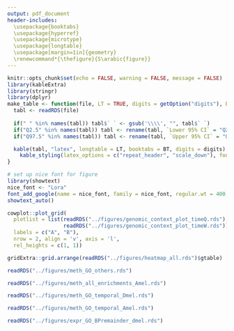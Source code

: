 ```yaml
---
output: pdf_document
header-includes: 
  \usepackage{booktabs}
  \usepackage{hyperref}
  \usepackage{microtype}
  \usepackage{longtable}
  \usepackage[margin=1in]{geometry}
  \renewcommand*{\thefigure}{S\arabic{figure}}
---
```


```r
knitr::opts_chunk$set(echo = FALSE, warning = FALSE, message = FALSE)
library(kableExtra)
library(stringr)
library(dplyr)
make_table <- function(file, LT = TRUE, digits = getOption("digits"), BT = TRUE){
  tabl <- readRDS(file) 
  
  if(" " %in% names(tabl)) tabl$` ` <- gsub('\\\\', "", tabl$` `)
  if("Q2.5" %in% names(tabl)) tabl <- rename(tabl, `Lower 95% CI` = "Q2.5")
  if("Q97.5" %in% names(tabl)) tabl <- rename(tabl, `Upper 95% CI` = "Q97.5")

  kable(tabl, "latex", longtable = LT, booktabs = BT, digits = digits) %>%
    kable_styling(latex_options = c("repeat_header", "scale_down"), font_size = 7)
}

# set up nice font for figure
library(showtext)
nice_font <- "Lora"
font_add_google(name = nice_font, family = nice_font, regular.wt = 400, bold.wt = 700)
showtext_auto()
```

\begin{figure}[h]
\caption{\textbf{Title} Text
}
\end{figure}

```r
cowplot::plot_grid(
  plotlist = list(readRDS("../figures/genomic_context_plot_timeQ.rds"), 
                  readRDS("../figures/genomic_context_plot_timeW.rds")), 
  labels = c("A", "B"),
  nrow = 2, align = 'v', axis = 'l', 
  rel_heights = c(1, 1))
```
\newpage


\begin{figure}[h]
\caption{Similar heatmap to Figure 1C, except showing all CpG sites with at least 2.7\% methylated sequencing reads (n = 110,626 sites). 
}
\end{figure}

```r
gridExtra::grid.arrange(readRDS("../figures/heatmap_all.rds")$gtable)
```
\newpage



<!-- Mthylation GO figures -->

\begin{figure}[h]
\caption{GO and KEGG terms that are enriched among genes showing QDL- or WDL-biased methylation (as measured by the difference in mean \% CpG methylation for all sites in the introns, exons, and promoters of the gene; red: QDL-biased, blue: QDL-biased). Results are from Kolmogorov-Smirnov enrichment tests using our custom GO and KEGG annotations.
}
\end{figure}

```r
readRDS("../figures/meth_GO_others.rds")
```
\newpage


\begin{figure}[h]
\caption{GO and KEGG terms that are enriched among genes showing QDL- or WDL-biased methylation (as measured by the difference in mean \% CpG methylation for all sites in the introns, exons, and promoters of the gene; red: QDL-biased, blue: QDL-biased). Results are from Kolmogorov-Smirnov enrichment tests using the standard \textit{A. mellifera} GO and KEGG annotations.
}
\end{figure}

```r
readRDS("../figures/meth_all_enrichments_Amel.rds")
```
\newpage



\begin{figure}[h]
\caption{GO and KEGG terms that are enriched among genes showing temporally variable methylation within each treatment group (as measured by the difference in mean \% CpG methylation between the 2h and 8h QDL or WDL samples for all sites in the introns, exons, and promoters of the gene). Results are from Kolmogorov-Smirnov enrichment tests using our custom GO and KEGG annotations. Orange indicates functional categories for which the relevant genes show increasing methylation over time, purple indicates decreasing methylation over time. 
}
\end{figure}

```r
readRDS("../figures/meth_GO_temporal_Dmel.rds")
```
\newpage


\begin{figure}[h]
\caption{GO and KEGG terms that are enriched among genes showing temporally variable methylation within each treatment group (as measured by the difference in mean \% CpG methylation between the 2h and 8h QDL or WDL samples for all sites in the introns, exons, and promoters of the gene). Results are from Kolmogorov-Smirnov enrichment tests using the standard \textit{A. mellifera} GO and KEGG annotations. Orange indicates functional categories for which the relevant genes show increasing methylation over time, purple indicates decreasing methylation over time. 
}
\end{figure}

```r
readRDS("../figures/meth_GO_temporal_Amel.rds")
```
\newpage

<!-- Expression GO figures -->


\begin{figure}[h]
\caption{This figure shows the remaining GO: Biological process terms...
}
\end{figure}

```r
readRDS("../figures/expr_GO_BPremainder_dmel.rds")
```
\newpage
